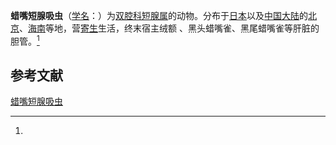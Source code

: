 {{Speciesbox
| name = 蜡嘴短腺吸虫
| status = 
| status_system = 
| image = 
| genus = Brachylecithum
| species = eophonae
| authority = (Yamaguti, 1941)<ref name='id9898'>{{cite web| url =http://www.bioinfo.cn/db05/BjdwSpecies.php?action=view&id=9898| title =蜡嘴短腺吸虫| work =《中国动物物种编目数据库》| publisher =中国科学院微生物研究所| author =中国科学院动物研究所| accessdate =2009-04-16| deadurl =yes| archiveurl =https://web.archive.org/web/20160305080122/http://www.bioinfo.cn/db05/BjdwSpecies.php?action=view&id=9898| archivedate =2016-03-05| df =}}</ref>
}}

'''蜡嘴短腺吸虫'''（[[学名|学名]]：{{lang|la|''Brachylecithum eophonae''}}）为[[双腔科|双腔科]][[短腺属|短腺属]]的动物。分布于[[日本|日本]]以及[[中国大陆|中国大陆]]的[[北京|北京]]、[[海南|海南]]等地，营[[寄生|寄生]]生活，终末宿主绒额  、黑头蜡嘴雀、黑尾蜡嘴雀等肝脏的胆管。<ref name='id9898'/>

== 参考文献 ==
{{reflist}}

{{Wikispecies|Brachylecithum eophonae}}

[[Category:短腺属|蜡嘴短腺吸虫]]


{{吸虫小作品}}